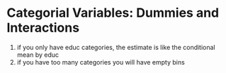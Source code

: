 # Categorial Variables: Dummies and Interactions {#categorical-vars}

1. if you only have educ categories, the estimate is like the conditional mean by educ
1. if you have too many categories you will have empty bins

